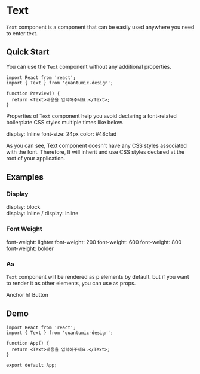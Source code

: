 
<Meta title="components/Text" components={Text} />

# Text

`Text` component is a component that can be easily used anywhere you need to enter text.

## Quick Start

You can use the `Text` component without any additional properties.

```tsx
import React from 'react';
import { Text } from 'quantumic-design';

function Preview() {
  return <Text>내용을 입력해주세요.</Text>;
}
```

Properties of `Text` component help you avoid declaring a font-related boilerplate CSS styles multiple times like below.

<Canvas>
  <Story name="Preview">
    <Text display="inline">display: Inline</Text>
    <Text size={24}>font-size: 24px</Text>
    <Text color="#48cfad">color: #48cfad</Text>
  </Story>
</Canvas>

As you can see, Text component doesn't have any CSS styles associated with the font. Therefore, It will inherit and use CSS styles declared at the root of your application.

## Examples

### Display

<Canvas>
  <Story name="Display">
    <Text>display: block</Text>
    <div>
      <Text display="inline">display: Inline</Text>
      <Text display="inline">/</Text>
      <Text display="inline">display: Inline</Text>
    </div>
  </Story>
</Canvas>

### Font Weight

<Canvas>
  <Story name="Font Weight">
    <Text weight="lighter">font-weight: lighter</Text>
    <Text weight={200}>font-weight: 200</Text>
    <Text weight={600}>font-weight: 600</Text>
    <Text weight={800}>font-weight: 800</Text>
    <Text weight="bolder">font-weight: bolder</Text>
  </Story>
</Canvas>

### As

`Text` component will be rendered as p elements by default. but if you want to render it as other elements, you can use `as` props.

<Canvas>
  <Story name="As">
    <Text as="a" href="https://github.com" target="blank">
      Anchor
    </Text>
    <Text as="h1">h1</Text>
    <Text as="button">Button</Text>
  </Story>
</Canvas>

## Demo

```tsx codesandbox=lubycon
import React from 'react';
import { Text } from 'quantumic-design';

function App() {
  return <Text>내용을 입력해주세요.</Text>;
}

export default App;
```
